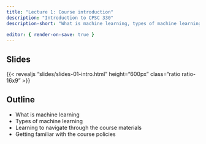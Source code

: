 ```yaml
---
title: "Lecture 1: Course introduction"
description: "Introduction to CPSC 330"  
description-short: "What is machine learning, types of machine learning, learning to navigate through the course materials, getting familiar with the course policies"

editor: { render-on-save: true }
---
```


## Slides

{{< revealjs "slides/slides-01-intro.html" height="600px" class="ratio ratio-16x9" >}}

## Outline

- What is machine learning
- Types of machine learning
- Learning to navigate through the course materials
- Getting familiar with the course policies
